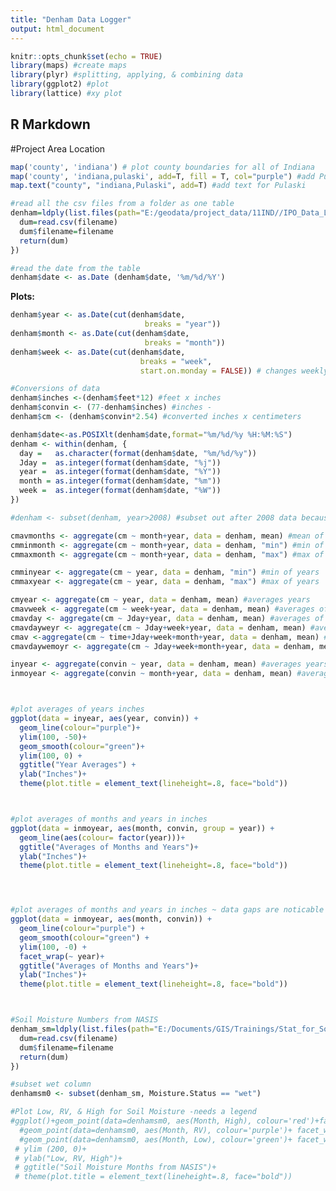 ---
title: "Denham Data Logger"
output: html_document
---

```{r setup, include=FALSE}
knitr::opts_chunk$set(echo = TRUE)
library(maps) #create maps
library(plyr) #splitting, applying, & combining data
library(ggplot2) #plot
library(lattice) #xy plot

```

## R Markdown

#Project Area Location


```{r final project, echo=FALSE}

map('county', 'indiana') # plot county boundaries for all of Indiana
map('county', 'indiana,pulaski', add=T, fill = T, col="purple") #add Pulaski County, Indiana in purple to map
map.text("county", "indiana,Pulaski", add=T) #add text for Pulaski

#read all the csv files from a folder as one table
denham=ldply(list.files(path="E:/geodata/project_data/11IND//IPO_Data_Loggers/data_loggers_2017/denham_Pulaski_IN",pattern="csv",full.names=TRUE),function(filename) {
  dum=read.csv(filename)
  dum$filename=filename
  return(dum)
})

#read the date from the table
denham$date <- as.Date (denham$date, '%m/%d/%Y')


```

 

**Plots:**

```{r pressure, echo=FALSE}
denham$year <- as.Date(cut(denham$date,
                              breaks = "year"))
denham$month <- as.Date(cut(denham$date,
                              breaks = "month"))
denham$week <- as.Date(cut(denham$date,
                             breaks = "week",
                             start.on.monday = FALSE)) # changes weekly break point to Sunday

#Conversions of data
denham$inches <-(denham$feet*12) #feet x inches
denham$convin <- (77-denham$inches) #inches -
denham$cm <- (denham$convin*2.54) #converted inches x centimeters

denham$date<-as.POSIXlt(denham$date,format="%m/%d/%y %H:%M:%S")
denham <- within(denham, {
  day =   as.character(format(denham$date, "%m/%d/%y"))
  Jday =  as.integer(format(denham$date, "%j"))
  year =  as.integer(format(denham$date, "%Y"))
  month = as.integer(format(denham$date, "%m"))
  week =  as.integer(format(denham$date, "%W"))
})

#denham <- subset(denham, year>2008) #subset out after 2008 data because there is an error that shows and was also mentioned in the metadata

cmavmonths <- aggregate(cm ~ month+year, data = denham, mean) #mean of months and years
cmminmonth <- aggregate(cm ~ month+year, data = denham, "min") #min of months & years
cmmaxmonth <- aggregate(cm ~ month+year, data = denham, "max") #max of months & years

cmminyear <- aggregate(cm ~ year, data = denham, "min") #min of years
cmmaxyear <- aggregate(cm ~ year, data = denham, "max") #max of years

cmyear <- aggregate(cm ~ year, data = denham, mean) #averages years
cmavweek <- aggregate(cm ~ week+year, data = denham, mean) #averages of weeks & years
cmavday <- aggregate(cm ~ Jday+year, data = denham, mean) #averages of day & years
cmavdayweyr <- aggregate(cm ~ Jday+week+year, data = denham, mean) #averages of day, week, & years
cmav <-aggregate(cm ~ time+Jday+week+month+year, data = denham, mean) #averages of time, day, week, & years
cmavdaywemoyr <- aggregate(cm ~ Jday+week+month+year, data = denham, mean) #averages of day, week, month & years

inyear <- aggregate(convin ~ year, data = denham, mean) #averages years in inches
inmoyear <- aggregate(convin ~ month+year, data = denham, mean) #averages years in inches



#plot averages of years inches
ggplot(data = inyear, aes(year, convin)) +
  geom_line(colour="purple")+ 
  ylim(100, -50)+
  geom_smooth(colour="green")+ 
  ylim(100, 0) +
  ggtitle("Year Averages") +
  ylab("Inches")+
  theme(plot.title = element_text(lineheight=.8, face="bold"))



#plot averages of months and years in inches
ggplot(data = inmoyear, aes(month, convin, group = year)) +
  geom_line(aes(colour= factor(year)))+
  ggtitle("Averages of Months and Years")+
  ylab("Inches")+
  theme(plot.title = element_text(lineheight=.8, face="bold"))




#plot averages of months and years in inches ~ data gaps are noticable 
ggplot(data = inmoyear, aes(month, convin)) +
  geom_line(colour="purple") +
  geom_smooth(colour="green") + 
  ylim(100, -0) +
  facet_wrap(~ year)+
  ggtitle("Averages of Months and Years")+
  ylab("Inches")+
  theme(plot.title = element_text(lineheight=.8, face="bold"))



#Soil Moisture Numbers from NASIS
denham_sm=ldply(list.files(path="E:/Documents/GIS/Trainings/Stat_for_Soil_Survey/final_Project/nasis",pattern="csv",full.names=TRUE),function(filename) {
  dum=read.csv(filename)
  dum$filename=filename
  return(dum)
})

#subset wet column
denhamsm0 <- subset(denham_sm, Moisture.Status == "wet")

#Plot Low, RV, & High for Soil Moisture -needs a legend
#ggplot()+geom_point(data=denhamsm0, aes(Month, High), colour='red')+facet_wrap(~High)+
  #geom_point(data=denhamsm0, aes(Month, RV), colour='purple')+ facet_wrap(~High)+
  #geom_point(data=denhamsm0, aes(Month, Low), colour='green')+ facet_wrap(~High)+
 # ylim (200, 0)+ 
 # ylab("Low, RV, High")+
 # ggtitle("Soil Moisture Months from NASIS")+
 # theme(plot.title = element_text(lineheight=.8, face="bold"))




```

